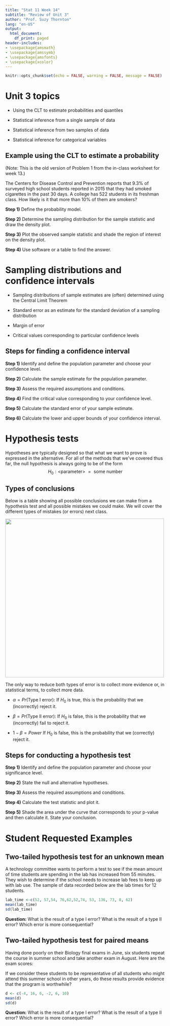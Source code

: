 ```yaml
---
title: "Stat 11 Week 14"
subtitle: "Review of Unit 3" 
author: "Prof. Suzy Thornton"
lang: "en-US"
output:
  html_document:
    df_print: paged
header-includes:
- \usepackage{amsmath}
- \usepackage{amssymb}
- \usepackage{amsfonts}
- \usepackage{xcolor}
---
```


```r
knitr::opts_chunk$set(echo = FALSE, warning = FALSE, message = FALSE)
```


# Unit 3 topics  

* Using the CLT to estimate probabilities and quantiles 

* Statistical inference from a single sample of data 

* Statistical inference from two samples of data 

* Statistical inference for categorical variables 

## Example using the CLT to estimate a probability 

(Note: This is the old version of Problem 1 from the in-class worksheet for week 13.)

The Centers for Disease Control and Prevention reports that $9.3\%$ of surveyed high school students reported in 2015 that they had smoked cigarettes in the past 30 days. A college has $522$ students in its freshman class. How likely is it that more than $10\%$ of them are smokers?

**Step 1)** Define the probability model. 

**Step 2)** Determine the sampling distribution for the sample statistic and draw the density plot.

**Step 3)** Plot the observed sample statistic and shade the region of interest on the density plot. 

**Step 4)** Use software or a table to find the answer. 

# Sampling distributions and confidence intervals

* Sampling distributions of sample estimates are (often) determined using the Central Limit Theorem 

* Standard error as an estimate for the standard deviation of a sampling distribution 

* Margin of error

* Critical values corresponding to particular confidence levels 

## Steps for finding a confidence interval 

**Step 1)** Identify and define the population parameter and choose your confidence level. 

**Step 2)** Calculate the sample estimate for the population parameter. 

**Step 3)** Assess the required assumptions and conditions. 

**Step 4)** Find the critical value corresponding to your confidence level. 

**Step 5)** Calculate the standard error of your sample estimate. 

**Step 6)** Calculate the lower and upper bounds of your confidence interval. 

<!--## Effect size 
 
Confidence intervals provide an (interval) estimate for the effect of interest. Hence, confidence intervals, and not hypothesis tests, can inform us about the effect size. This makes it easier for us to compare the results of our statistical analysis to a practical understanding of what kind of "effect" would be important in a particular problem setting. 

Practical significance is not determined by statistical significance! Statistical significance is not determined by practical significance! --> 



# Hypothesis tests 

Hypotheses are typically designed so that what we want to prove is expressed in the alternative. For all of the methods that we've covered thus far, the null hypothesis is always going to be of the form
$$H_0: \text{<parameter> } = \text{ some number}$$


## Types of conclusions 

Below is a table showing all possible conclusions we can make from a hypothesis test and all possible mistakes we could make. We will cover the different types of mistakes (or errors) next class. 

![](./images/statistical_error.png){height=500px}

The only way to reduce both types of error is to collect more evidence or, in statistical terms, to collect more data.

* $\alpha = Pr(\text{Type I error})$: If $H_0$ is true, this is the probability that we (incorrectly) reject it.

* $\beta = Pr(\text{Type II error})$: If $H_0$ is false, this is the probability that we (incorrectly) fail to reject it. 

* $1-\beta = Power$ If $H_0$ is false, this is the probability that we (correctly) reject it.  

<!--The logic of hypothesis tests is similar to the logic behind inter-universe travel in the movie Everything Everywhere All at Once...

![](./images/wk13-everything.png)-->



## Steps for conducting a hypothesis test 

**Step 1)** Identify and define the population parameter and choose your significance level.

**Step 2)** State the null and alternative hypotheses.

**Step 3)** Assess the required assumptions and conditions.

**Step 4)** Calculate the test statistic and plot it.

**Step 5)** Shade the area under the curve that corresponds to your p-value and then calculate it. State your conclusion. 



# Student Requested Examples 

## Two-tailed hypothesis test for an unknown mean 

A technology committee wants to perform a test to see if the mean amount of time students are spending in the lab has increased from 55 minutes. They wish to determine if the school needs to increase lab fees to keep up with lab use. The sample of data recorded below are the lab times for $12$ students. 

```r
lab_time <-c(52, 57,54, 76,62,52,74, 53, 136, 73, 8, 62)
mean(lab_time)
sd(lab_time)
```


**Question:** What is the result of a type I error? What is the result of a type II error? Which error is more consequential? 

## Two-tailed hypothesis test for paired means

Having done poorly on their Biology final exams in June, six students repeat the course in summer school and take another exam in August. Here are 
the exam scores:

\begin{align*}
\text{June }\quad& 54 \quad  49 \quad 68 \quad 66 \quad 62 \quad 62  \\
\text{Aug }\quad& 50 \quad 65 \quad 74  \quad 64 \quad 68 \quad 72  \\  
\text{Aug - June }\quad& -4 \quad 16 \quad 6  \quad -2 \quad 6 \quad 10  
\end{align*}

If we consider these students to be representative of all students who might attend this summer school in other years, do 
these results provide evidence that the program is worthwhile?

```r
d <- c(-4, 16, 6, -2, 6, 10)
mean(d)
sd(d)
```

**Question:** What is the result of a type I error? What is the result of a type II error? Which error is more consequential? 

<!--## Example: Confidence interval for a mean difference of paired data (from Week 13)

On average, how large is the difference in car insurance prices for customers of an online insurance company versus customers of a local insurance company? 

Find a $95\%$ confidence interval for the mean difference in insurance prices based on the data given below. The data below represents randomly selected insurance profiles  (type of car, coverage, driving record, etc.) for 10 clients at a local provider and the corresponding quote from another online provider given their policy information. 

```r
insurance_diff = data.frame(local = c(568,872,451,1229,605,1021,783,844,907,712),
                            online = c(391,602,488,903,677,1270,703,789,1008,702),
                            PriceDiff = c(177,270,-37,326,-72,-249,80,55,-101,10))
insurance_diff
```

```r
mean(insurance_diff$PriceDiff)
sd(insurance_diff$PriceDiff)
```
-->

  
<!--*** 

# Partial Solutions 


## Example: Confidence interval for a difference in means (from Week 12)

**Step 1)** $\mu_1 - \mu_2 =$ mean amount spent at Target minus mean amount spent at Walmart. We'll use a 95\% confidence level.

**Step 2)** $\bar{x}_1 - \bar{x}_2 = 8$ 

**Step 3)** Assess the required assumptions and conditions - done in class. 

**Step 4)** We need the critical $t^*$ value corresponding to a 0.95 confidence level from a Student's t distribution with $162.75$ degrees of freedom. We can find this exactly using R and this value should be similar to the approximate critical value which you can read off the t-table. 

```r
qt(0.025, df = 162.75, lower.tail=TRUE)
```

**Step 5)** $SE(\bar{x}_1 - \bar{x}_2) = \sqrt(\frac{19^2}{80} + \frac{21^2}{85}) = 3.115$

**Step 6)** $ 8 \pm \left(1.975 \times 3.115 \right) = [\$1.848, \$14.152]$ with interpretation given in class.

<br>

## Example: Confidence interval for a mean difference of paired data (from Week 13)

**Step 1)** Identify and define the population parameter and choose your confidence level. 

$\mu_{Diff} =$ the mean difference in insurance prices between online and local providers (local minus online)

Let's use a 90\% confidence level to mix things up.

**Step 2)** Calculate the sample estimate for the population parameter. 

$\bar{d} = \$45.9$

**Step 3)** Assess the required assumptions and conditions. 

* Independence 

    * 10\% condition 
    
    * Randomization condition

* Sample size (or nearly Normal) condition 

```r
hist(insurance_diff$PriceDiff)
```
The data is representative of the local insurance company because these 10 profiles were randomly selected. It's not clear how large the local insurance company is but it's pretty likely that the company has more than 100 customers. Therefore, there isn't any strong indicator that the difference data is not independent. (I.e. we can assume within sample independence.) However, the sample size is rather small so in order to use the CLT, we need to check a histogram of the difference data. This histogram is symmetric and unimodal so it seems reasonable that the larger population of all possible differences between process for customers of this local company is approximately Normally distributed. There aren't any major red flags against any of the necessary assumptions for this method. 

**Step 4)** Find the critical value corresponding to your confidence level. 

$t^*_{0.90, dff=10-1}=1.833$ (note this is also the value you'd find using the t-table)

```r
qt(0.05, df=9, lower.tail=TRUE)
```

**Step 5)** Calculate the standard error of your sample estimate. 

$SE(\bar{d}) = \frac{175.66}{\sqrt{10}} = 55.549$

**Step 6)** Calculate the lower and upper bounds of your confidence interval. 

$45.9 \pm \left(1.833 \times 55.549 \right) = [-55.928,147.728]$

Thus, we are $90\%$ confident that the true mean difference in insurance prices between this online and this local provider (local minus online) is between -\$55.928 and \$147.728. In other words, the local provider is anywhere from \$55.98 cheaper to \$147.73 more expensive than the online provider. 

We can check our answer in R using the following code:  
```r
t.test(insurance_diff$PriceDiff, conf.level = 0.9)
```
--> 
